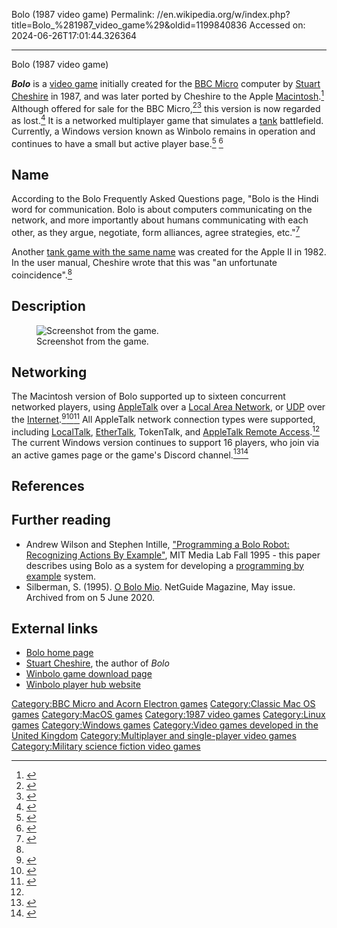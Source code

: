Bolo (1987 video game)
Permalink: //en.wikipedia.org/w/index.php?title=Bolo_%281987_video_game%29&oldid=1199840836
Accessed on: 2024-06-26T17:01:44.326364



------
Bolo (1987 video game)
{{more citations needed|date=June 2020}}
{{Use dmy dates|date=September 2022}}
{{Infobox video game
| title = Bolo
|image = Bolo (1987 video game).jpeg
|developer = Various
|publisher = Various
|designer =
|engine =
|released = [[1987 in video gaming|1987]]
|genre = [[Tactical shooter]]
|modes = [[Single player]], [[Multiplayer video game|Multiplayer]]
|platforms = [[BBC Micro]], [[Mac OS]], [[Mac OS X]], [[Linux]], [[Microsoft Windows|Windows]]
}}

'''''Bolo''''' is a [[video game]] initially created for the [[BBC Micro]] computer by [[Stuart Cheshire]] in 1987, and was later ported by Cheshire to the Apple [[Classic Mac OS|Macintosh]].<ref name="BoloManual">{{cite web
| url = http://bishop.mc.duke.edu/bolo/guides/bolomanual/
| title = MacBolo Instructions
| accessdate = 27 May 2007
| archive-url = https://web.archive.org/web/20070518053532/http://bishop.mc.duke.edu/bolo/guides/bolomanual/
| archive-date = 18 May 2007
| url-status = dead}}</ref> Although offered for sale for the BBC Micro,<ref name="acornuser198901">{{cite news | url=https://archive.org/details/AcornUser078-Jan89/page/n131/mode/1up | title=Bolo! | work=Acorn User | author=go-dax | date=January 1989 | access-date=30 April 2021 | pages=139}}</ref><ref name="worldinpixels-2020">{{cite web | url=https://www.idesine.com/blogs/news/the-mysterious-delos-d-harriman-talks-about-the-unreleased-bolo-in-an-extended-excerpt-from-acorn-a-world-in-pixels | title= Delos D.Harriman talks about unreleased Bolo | work=World in Pixels | author=idesine | date=November 2020}}</ref> this version is now regarded as lost.<ref name="sth">{{cite web | url=https://www.stairwaytohell.com/lostandfound/homepage.html | title=Lost and Found | website=Stairway to Hell | access-date=30 April 2021}}</ref> It is a networked multiplayer game that simulates a [[tank]] battlefield. Currently, a Windows version known as Winbolo remains in operation and continues to have a small but active player base.<ref>{{Cite web |title=WinBolo.com: Downloads |url=http://www.winbolo.com/downloads.php |access-date=2023-07-10 |website=www.winbolo.com}}</ref> <ref>{{Cite web |title=WinBolo.net: Index |url=http://winbolo.net/ |access-date=2023-07-10 |website=winbolo.net}}</ref>

==Name==
According to the Bolo Frequently Asked Questions page, "Bolo is the Hindi word for communication. Bolo is about computers communicating on the network, and more importantly about humans communicating with each other, as they argue, negotiate, form alliances, agree strategies, etc."<ref name="Bolo FAQ">{{cite web
| url = http://bishop.mc.duke.edu/bolo/guides/stuartfaq.html
| title = Frequently Asked Questions
| accessdate = 27 May 2007
| archive-url = https://web.archive.org/web/20070518233700/http://bishop.mc.duke.edu/bolo/guides/stuartfaq.html
| archive-date = 18 May 2007
| url-status = dead}}</ref>

Another [[Bolo (1982 video game)|tank game with the same name]] was created for the Apple II in 1982. In the user manual, Cheshire wrote that this was "an unfortunate coincidence".<ref name="BoloManual" />

== Description ==
[[File:pillwar.png|thumb|left|Screenshot from the game.]]

== Networking ==
The Macintosh version of Bolo supported up to sixteen concurrent networked players,
using [[AppleTalk]] over a [[Local_area_network|Local Area Network]],
or [[User_Datagram_Protocol|UDP]] over the [[Internet]].<ref name="faq1">{{cite web | url=http://bolo.net/rgb-faq1.txt | title= rec.games.bolo Frequently Asked Questions (FAQ) - Part 1 | author=Cory L. Scott | date=May 1995}}</ref><ref name="faq2">{{cite web | url=http://bolo.net/rgb-faq2.txt | title= rec.games.bolo Frequently Asked Questions (FAQ) - Part 2 | author=Cory L. Scott | date=May 1995}}</ref><ref name="VirtualCommunity">{{cite journal |last1=Moore |first1=Eric |title=The Bolo Game: Exploration of a High-Tech Virtual Community |journal=Advances in Consumer Research |date=1996 |volume=23 |pages=167–171 |url=https://www.acrwebsite.org/volumes/7937/volumes/v23/NA-23/full |access-date=1 November 2021}}</ref> All AppleTalk network connection types were supported, including [[LocalTalk]], [[AppleTalk#EtherTalk, TokenTalk and AppleShare|EtherTalk]], TokenTalk, and [[AppleTalk Remote Access]].<ref name="BoloManual" /> The current Windows version continues to support 16 players, who join via an active games page or the game's Discord channel.<ref>{{Cite web |title=WinBolo.net: Active Games |url=http://winbolo.net/activegames.php |access-date=2023-07-10 |website=winbolo.net}}</ref><ref>{{Cite web |title=Join the WinBolo Discord Server! |url=https://discord.com/invite/hkxKS3r |access-date=2023-07-10 |website=Discord}}</ref>

== References ==
{{reflist}}

==Further reading==
{{refbegin}}
* Andrew Wilson and Stephen Intille, [http://web.media.mit.edu/~intille/II/inducting_indy.html "Programming a Bolo Robot: Recognizing Actions By Example"], MIT Media Lab Fall 1995 - this paper describes using Bolo as a system for developing a [[programming by example]] system.<!--Did this paper appear in a peer-reviewed journal, or has it been cited by other papers a significant number of times?-->
* Silberman, S. (1995). [https://web.archive.org/web/20200605182242/http://www.bolo.net/O%20Bolo%20Mio,%20Steve%20Silberman,%20NetGuide%20Magazine,%20May%201995.pdf O Bolo Mio]. NetGuide Magazine, May issue. Archived from on 5 June 2020.
{{refend}}

== External links ==
*[http://www.bolo.net/ Bolo home page]
*[http://www.stuartcheshire.org/ Stuart Cheshire], the author of ''Bolo''
*[http://www.winbolo.com/downloads.php Winbolo game download page]
*[http://winbolo.net/index.php Winbolo player hub website]

{{DEFAULTSORT:Bolo (Video Game)}}
[[Category:BBC Micro and Acorn Electron games]]
[[Category:Classic Mac OS games]]
[[Category:MacOS games]]
[[Category:1987 video games]]
[[Category:Linux games]]
[[Category:Windows games]]
[[Category:Video games developed in the United Kingdom]]
[[Category:Multiplayer and single-player video games]]
[[Category:Military science fiction video games]]